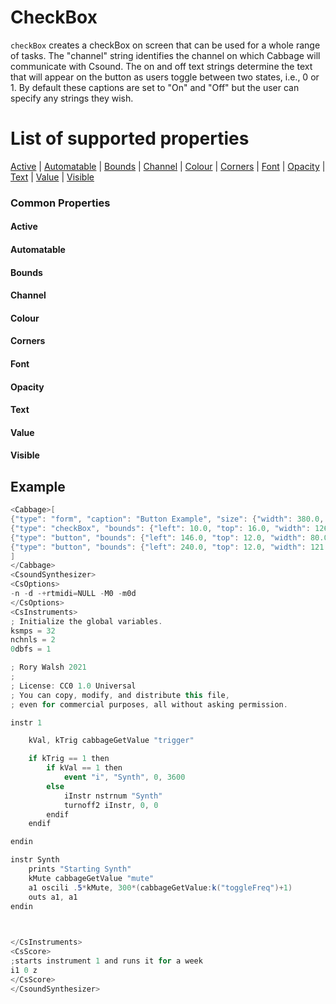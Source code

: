 
# CheckBox

`checkBox` creates a checkBox on screen that can be used for a whole range of tasks. The "channel" string identifies the channel on which Cabbage will communicate with Csound. The on and off text strings determine the text that will appear on the button as users toggle between two states, i.e., 0 or 1. By default these captions are set to "On" and "Off" but the user can specify any strings they wish. 

# List of supported properties
[Active](#active) | [Automatable](#automatable) | [Bounds](#bounds) | [Channel](#channel) | [Colour](#colour) | [Corners](#corners) | [Font](#font) | [Opacity](#opacity) | [Text](#text) | [Value](#value) | [Visible](#visible)


### Common Properties

<a id="active" class="anchor-target"></a>
#### Active
<Active />

<a id="automatable" class="anchor-target"></a>
#### Automatable
<Automatable />

<a id="bounds" class="anchor-target"></a>
#### Bounds
<Bounds />

<a id="channel" class="anchor-target"></a>
#### Channel
<Channel />

<a id="colour" class="anchor-target"></a>
#### Colour
<Colour />

<a id="corners" class="anchor-target"></a>
#### Corners
<Corners />

<a id="font" class="anchor-target"></a>
#### Font
<Font />

<a id="opacity" class="anchor-target"></a>
#### Opacity
<Opacity />


<a id="text" class="anchor-target"></a>
#### Text
<Text />

<a id="value" class="anchor-target"></a>
#### Value
<Value />

<a id="visible" class="anchor-target"></a>
#### Visible
<Visible />

<!--(End of identifiers)/-->


## Example

```cs
<Cabbage>[
{"type": "form", "caption": "Button Example", "size": {"width": 380.0, "height": 300.0}, "guiMode": "queue", "colour": [2.0, 145.0, 209.0], "pluginId": "def1"},
{"type": "checkBox", "bounds": {"left": 10.0, "top": 16.0, "width": 126.0, "height": 18.0}, "fontColour":{"off":"white", "on":"white"}, "channel": "trigger", "text": "Synth Enabled", "corners": 2.0},
{"type": "button", "bounds": {"left": 146.0, "top": 12.0, "width": 80.0, "height": 30.0}, "channel": "mute", "text": {"off": "Unmute", "on": "Mute"}, "corners": 2.0},
{"type": "button", "bounds": {"left": 240.0, "top": 12.0, "width": 121.0, "height": 30.0}, "channel": "toggleFreq", "text": "Toggle Freq"}
]
</Cabbage>
<CsoundSynthesizer>
<CsOptions>
-n -d -+rtmidi=NULL -M0 -m0d 
</CsOptions>
<CsInstruments>
; Initialize the global variables. 
ksmps = 32
nchnls = 2
0dbfs = 1

; Rory Walsh 2021 
;
; License: CC0 1.0 Universal
; You can copy, modify, and distribute this file, 
; even for commercial purposes, all without asking permission. 

instr 1

    kVal, kTrig cabbageGetValue "trigger"

    if kTrig == 1 then
        if kVal == 1 then
            event "i", "Synth", 0, 3600
        else
            iInstr nstrnum "Synth"
            turnoff2 iInstr, 0, 0
        endif
    endif

endin

instr Synth
    prints "Starting Synth"
    kMute cabbageGetValue "mute"
    a1 oscili .5*kMute, 300*(cabbageGetValue:k("toggleFreq")+1)
    outs a1, a1  
endin

                

</CsInstruments>
<CsScore>
;starts instrument 1 and runs it for a week
i1 0 z
</CsScore>
</CsoundSynthesizer>
```

